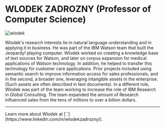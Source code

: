# WLODEK ZADROZNY (Professor of Computer Science)

![wlodek](/wlodek.png)

Wlodek's research interests lie in natural language understanding and in applying it in business. He was part of the IBM Watson team that built the Jeopardy! playing computer. Wlodek worked on creating a knowledge base of text sources for Watson, and later on corpus expansion for medical applications of Watson technology. In addition, he helped to transfer this technology for customer care applications. Prior projects included using semantic search to improve information access for sales professionals, and in the second, a broader one, leveraging intangible assets in the enterprise. (Such assets are often described in text documents). In a different role, Wlodek was part of the team working to increase the role of IBM Research in Global Consulting. The team expanded the amount of Research influenced sales from the tens of millions to over a billion dollars.

---


<Callout>
Learn more about Wlodek at [`<LinkedIn>`](https://www.linkedin.com/in/wlodekzadrozny/).
</Callout>

